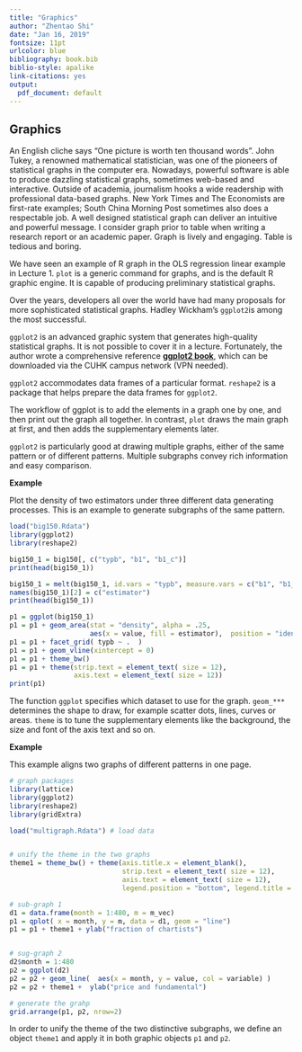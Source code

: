 ```yaml
---
title: "Graphics"
author: "Zhentao Shi"
date: "Jan 16, 2019"
fontsize: 11pt
urlcolor: blue
bibliography: book.bib
biblio-style: apalike
link-citations: yes
output:
  pdf_document: default
---
```



## Graphics

An English cliche says "One picture is worth ten thousand words".
John Tukey, a renowned mathematical statistician, was one of the pioneers of statistical graphs
in the computer era. Nowadays, powerful software is able to produce dazzling statistical graphs,
sometimes web-based and interactive. Outside of academia, journalism hooks a wide readership with
professional data-based graphs. New York Times and The Economists are first-rate examples;
South China Morning Post sometimes also does a respectable job.
A well designed statistical graph can deliver an intuitive and powerful message.
I consider graph prior to table when writing a research report or an academic paper.
Graph is lively and engaging. Table is tedious and boring.

We have seen an example of R graph in the OLS regression linear example in Lecture 1.
`plot` is a generic command for graphs, and is the default R graphic engine.
It is capable of producing preliminary statistical graphs.

Over the years, developers all over the world have had many proposals for
more sophisticated statistical graphs. Hadley Wickham's 
`ggplot2`is among the most successful. 

`ggplot2` is an advanced graphic system that generates high-quality statistical graphs.
It is not possible to cover it in a lecture. Fortunately, the author wrote a comprehensive reference
[**ggplot2 book**](http://link.springer.com/book/10.1007%2F978-0-387-98141-3),
which can be downloaded via the CUHK campus network (VPN needed).

`ggplot2` accommodates data frames of a particular format. `reshape2` is a package that helps prepare the data frames for `ggplot2`.

The workflow of ggplot is to add the elements in a graph one by one, and then print out
the graph all together.
In contrast, `plot` draws the main graph at first, and then adds the supplementary elements later.

`ggplot2` is particularly good at drawing multiple graphs, either of the same pattern or of
different patterns. Multiple subgraphs convey rich information and easy comparison.


**Example**

Plot the density of two estimators under three different data generating processes.
This is an example to generate subgraphs of the same pattern.

```r
load("big150.Rdata")
library(ggplot2)
library(reshape2)

big150_1 = big150[, c("typb", "b1", "b1_c")]
print(head(big150_1))

big150_1 = melt(big150_1, id.vars = "typb", measure.vars = c("b1", "b1_c"))
names(big150_1)[2] = c("estimator")
print(head(big150_1))

p1 = ggplot(big150_1)
p1 = p1 + geom_area(stat = "density", alpha = .25,
                    aes(x = value, fill = estimator),  position = "identity")
p1 = p1 + facet_grid( typb ~ .  )  
p1 = p1 + geom_vline(xintercept = 0)
p1 = p1 + theme_bw()
p1 = p1 + theme(strip.text = element_text( size = 12),
                axis.text = element_text( size = 12))
print(p1)
```
The function `ggplot` specifies which dataset to use for the graph. `geom_***` determines the shape to draw, for example scatter dots, lines, curves or areas. `theme` is to tune the supplementary elements like the background, the size and font of the axis text and so on.


**Example**

This example aligns two graphs of different patterns in one page.

```r
# graph packages
library(lattice)
library(ggplot2)
library(reshape2)
library(gridExtra)

load("multigraph.Rdata") # load data


# unify the theme in the two graphs
theme1 = theme_bw() + theme(axis.title.x = element_blank(),
                            strip.text = element_text( size = 12),
                            axis.text = element_text( size = 12),
                            legend.position = "bottom", legend.title = element_blank())

# sub-graph 1
d1 = data.frame(month = 1:480, m = m_vec)
p1 = qplot( x = month, y = m, data = d1, geom = "line")
p1 = p1 + theme1 + ylab("fraction of chartists")


# sug-graph 2
d2$month = 1:480
p2 = ggplot(d2)
p2 = p2 + geom_line(  aes(x = month, y = value, col = variable) )  
p2 = p2 + theme1 +  ylab("price and fundamental")

# generate the grahp
grid.arrange(p1, p2, nrow=2)
```

In order to unify the theme of the two distinctive subgraphs,
we define an object `theme1` and apply it in both graphic objects
`p1` and `p2`.
